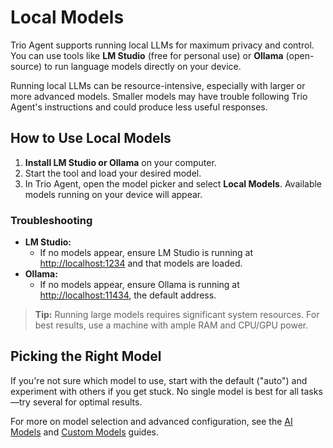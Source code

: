 

# Local Models

Trio Agent supports running local LLMs for maximum privacy and control. You can use tools like **LM Studio** (free for personal use) or **Ollama** (open-source) to run language models directly on your device.

Running local LLMs can be resource-intensive, especially with larger or more advanced models. Smaller models may have trouble following Trio Agent's instructions and could produce less useful responses.

## How to Use Local Models
1. **Install LM Studio or Ollama** on your computer.
2. Start the tool and load your desired model.
3. In Trio Agent, open the model picker and select **Local Models**. Available models running on your device will appear.

### Troubleshooting
- **LM Studio:**
  - If no models appear, ensure LM Studio is running at [http://localhost:1234](http://localhost:1234) and that models are loaded.
- **Ollama:**
  - If no models appear, ensure Ollama is running at [http://localhost:11434](http://localhost:11434), the default address.

> **Tip:** Running large models requires significant system resources. For best results, use a machine with ample RAM and CPU/GPU power.

## Picking the Right Model
If you're not sure which model to use, start with the default ("auto") and experiment with others if you get stuck. No single model is best for all tasks—try several for optimal results.

For more on model selection and advanced configuration, see the [AI Models](/docs/ai-models) and [Custom Models](/docs/custom-models) guides.
